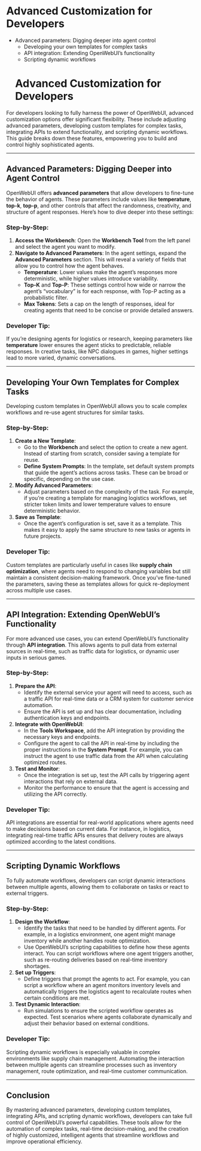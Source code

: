 # Advanced Customization for Developers
 - Advanced parameters: Digging deeper into agent control
   - Developing your own templates for complex tasks
   - API integration: Extending OpenWebUI’s functionality
   - Scripting dynamic workflows

   # Advanced Customization for Developers

For developers looking to fully harness the power of OpenWebUI, advanced customization options offer significant flexibility. These include adjusting advanced parameters, developing custom templates for complex tasks, integrating APIs to extend functionality, and scripting dynamic workflows. This guide breaks down these features, empowering you to build and control highly sophisticated agents.

---

## Advanced Parameters: Digging Deeper into Agent Control

OpenWebUI offers **advanced parameters** that allow developers to fine-tune the behavior of agents. These parameters include values like **temperature**, **top-k**, **top-p**, and other controls that affect the randomness, creativity, and structure of agent responses. Here's how to dive deeper into these settings:

### Step-by-Step:
1. **Access the Workbench**: Open the **Workbench Tool** from the left panel and select the agent you want to modify.
2. **Navigate to Advanced Parameters**: In the agent settings, expand the **Advanced Parameters** section. This will reveal a variety of fields that allow you to control how the agent behaves.
   - **Temperature**: Lower values make the agent's responses more deterministic, while higher values introduce variability.
   - **Top-K** and **Top-P**: These settings control how wide or narrow the agent’s “vocabulary” is for each response, with Top-P acting as a probabilistic filter.
   - **Max Tokens**: Sets a cap on the length of responses, ideal for creating agents that need to be concise or provide detailed answers.
   
### Developer Tip:
If you’re designing agents for logistics or research, keeping parameters like **temperature** lower ensures the agent sticks to predictable, reliable responses. In creative tasks, like NPC dialogues in games, higher settings lead to more varied, dynamic conversations.

---

## Developing Your Own Templates for Complex Tasks

Developing custom templates in OpenWebUI allows you to scale complex workflows and re-use agent structures for similar tasks.

### Step-by-Step:
1. **Create a New Template**:
   - Go to the **Workbench** and select the option to create a new agent. Instead of starting from scratch, consider saving a template for reuse.
   - **Define System Prompts**: In the template, set default system prompts that guide the agent's actions across tasks. These can be broad or specific, depending on the use case.

2. **Modify Advanced Parameters**:
   - Adjust parameters based on the complexity of the task. For example, if you're creating a template for managing logistics workflows, set stricter token limits and lower temperature values to ensure deterministic behavior.

3. **Save as Template**:
   - Once the agent's configuration is set, save it as a template. This makes it easy to apply the same structure to new tasks or agents in future projects.

### Developer Tip:
Custom templates are particularly useful in cases like **supply chain optimization**, where agents need to respond to changing variables but still maintain a consistent decision-making framework. Once you’ve fine-tuned the parameters, saving these as templates allows for quick re-deployment across multiple use cases.

---

## API Integration: Extending OpenWebUI’s Functionality

For more advanced use cases, you can extend OpenWebUI’s functionality through **API integration**. This allows agents to pull data from external sources in real-time, such as traffic data for logistics, or dynamic user inputs in serious games.

### Step-by-Step:
1. **Prepare the API**:
   - Identify the external service your agent will need to access, such as a traffic API for real-time data or a CRM system for customer service automation.
   - Ensure the API is set up and has clear documentation, including authentication keys and endpoints.

2. **Integrate with OpenWebUI**:
   - In the **Tools Workspace**, add the API integration by providing the necessary keys and endpoints.
   - Configure the agent to call the API in real-time by including the proper instructions in the **System Prompt**. For example, you can instruct the agent to use traffic data from the API when calculating optimized routes.

3. **Test and Monitor**:
   - Once the integration is set up, test the API calls by triggering agent interactions that rely on external data.
   - Monitor the performance to ensure that the agent is accessing and utilizing the API correctly.

### Developer Tip:
API integrations are essential for real-world applications where agents need to make decisions based on current data. For instance, in logistics, integrating real-time traffic APIs ensures that delivery routes are always optimized according to the latest conditions.

---

## Scripting Dynamic Workflows

To fully automate workflows, developers can script dynamic interactions between multiple agents, allowing them to collaborate on tasks or react to external triggers.

### Step-by-Step:
1. **Design the Workflow**:
   - Identify the tasks that need to be handled by different agents. For example, in a logistics environment, one agent might manage inventory while another handles route optimization.
   - Use OpenWebUI’s scripting capabilities to define how these agents interact. You can script workflows where one agent triggers another, such as re-routing deliveries based on real-time inventory shortages.

2. **Set up Triggers**:
   - Define triggers that prompt the agents to act. For example, you can script a workflow where an agent monitors inventory levels and automatically triggers the logistics agent to recalculate routes when certain conditions are met.
   
3. **Test Dynamic Interaction**:
   - Run simulations to ensure the scripted workflow operates as expected. Test scenarios where agents collaborate dynamically and adjust their behavior based on external conditions.

### Developer Tip:
Scripting dynamic workflows is especially valuable in complex environments like supply chain management. Automating the interaction between multiple agents can streamline processes such as inventory management, route optimization, and real-time customer communication.

---

## Conclusion

By mastering advanced parameters, developing custom templates, integrating APIs, and scripting dynamic workflows, developers can take full control of OpenWebUI’s powerful capabilities. These tools allow for the automation of complex tasks, real-time decision-making, and the creation of highly customized, intelligent agents that streamline workflows and improve operational efficiency.
